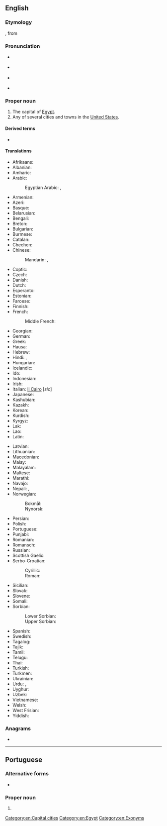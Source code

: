 {{also|Cai-rô|cải rổ|cairo}}
==English==
{{wikipedia}}
{{wikipedia|Cairo, Illinois}}

===Etymology===
{{bor|en|it|Il Cairo}}, from {{etyl|ar|en}} {{m|ar|اَلْقَاهِرَة}}

===Pronunciation===
* {{IPA|/ˈkaɪɹoʊ/|lang=en}} {{a|capital of Egypt}}
* {{rhymes|aɪɹəʊ|lang=en}} {{a|capital of Egypt}}
* {{homophones|lang=en|chiro}} {{a|capital of Egypt}}
* {{IPA|/kɛɹoʊ/|/keɪɹoʊ/|lang=en}} {{a|US towns and cities}}

===Proper noun===
{{en-proper noun}}

# The capital of [[Egypt]].
# Any of several cities and towns in the [[United States]].

====Derived terms====
* {{l|en|Cairene}}

====Translations====
{{trans-top|capital of Egypt}}
* Afrikaans: {{t|af|Kaïro}}
* Albanian: {{t|sq|Kajro}}
* Amharic: {{t|am|ካይሮ}}
* Arabic: {{t+|ar|اَلْقَاهِرَة|f}}
*: Egyptian Arabic: {{t|arz|مصر|f|tr=maSr|sc=Arab}}, {{t|arz|القاهرة|f|tr=el qahera|sc=Arab}}
* Armenian: {{t|hy|Կահիրե}}
* Azeri: {{t|az|Qahirə}}
* Basque: {{t+|eu|Kairo}}
* Belarusian: {{t|be|Каі́р|m}}
* Bengali: {{t|bn|কায়রো|sc=Beng}}
* Breton: {{t|br|Kaero|m}}
* Bulgarian: {{t|bg|Кайро|sc=Cyrl}}
* Burmese: {{t|my|ကိုင်ရိုမြို့}}
* Catalan: {{t+|ca|Caire|m}}
* Chechen: {{t|ce|Къахӏира}}
* Chinese:
*: Mandarin: {{t+|cmn|開羅|sc=Hani}}, {{t+|cmn|开罗|tr=Kāiluó|sc=Hani}}
* Coptic: {{t|cop|ⲕⲁϩⲓⲣⲏ}}
* Czech: {{t+|cs|Káhira|f}}
* Danish: {{t|da|Kairo}}
* Dutch: {{t+|nl|Caïro|n}}
* Esperanto: {{t+|eo|Kairo}}
* Estonian: {{t+|et|Kairo}}
* Faroese: {{t|fo|Kairo}}
* Finnish: {{t+|fi|Kairo}}
* French: {{t+|fr|Le Caire|m}}
*: Middle French: {{t|frm|Caire}}
* Georgian: {{t|ka|კაირო|sc=Geor}}
* German: {{t+|de|Kairo}}
* Greek: {{t+|el|Κάιρο|n}}
* Hausa: {{t|ha|Alƙahira}}
* Hebrew: {{t|he|קהיר|tr=Kahīr}}
* Hindi: {{t|hi|क़ाहिरा|tr=Qāhirā}}, {{t|hi|क़ैरो|tr=Qéro}}
* Hungarian: {{t+|hu|Kairó}}
* Icelandic: {{t|is|Kaíró|m}}
* Ido: {{t|io|Kairo}}
* Indonesian: {{t|id|Kairo}}
* Irish: {{t|ga|Caireo|m}}
* Italian: [[Il Cairo]] {{g|f}} [''sic'']
* Japanese: {{t|ja|カイロ|tr=Kairo}}
* Kashubian: {{t|csb|Kairo|m}}
* Kazakh: {{t|kk|Каир}}
* Korean: {{t|ko|카이로|tr=Kairo}}
* Kurdish: {{t+|ku|Qahîre}}
* Kyrgyz: {{t|ky|Каир}}
* Lak: {{t|lbe|Кьагьира}}
* Lao: {{t|lo|ເລີແກ|sc=Laoo}}
* Latin: {{t+|la|Cairus|f}} {{qualifier|Medieval Latin}}
{{trans-mid}}
* Latvian: {{t|lv|Kaira|f}}
* Lithuanian: {{t|lt|Kairas|m}}
* Macedonian: {{t|mk|Каиро|n}}
* Malay: {{t|ms|Kaherah}}
* Malayalam: {{t|ml|കെയ്റോ}}
* Maltese: {{t|mt|Kajr|alt=Il-Kajr}}
* Marathi: {{t|mr|काइरो|n|tr=kāiro|sc=Deva}}
* Navajo: {{t|nv|Kʼaiwo}}
* Nepali: {{t|ne|काहिरा|tr=Kāhirā}}, {{t|ne|काहिरो|tr=Kāhiro}}
* Norwegian:
*: Bokmål: {{t|nb|Kairo|m}}
*: Nynorsk: {{t|nn|Kairo|m}}
* Persian: {{t+|fa|قاهره|tr=Qâhere}}
* Polish: {{t+|pl|Kair|m}}
* Portuguese: {{t+|pt|Cairo|m}}
* Punjabi: {{t|pa|ਕਾਹਿਰਾ}}
* Romanian: {{t+|ro|Cairo|m}}
* Romansch: {{t|rm|Cairo|m}}
* Russian: {{t+|ru|Каи́р|m}}
* Scottish Gaelic: {{t|gd|Cairo|m}}
* Serbo-Croatian:
*: Cyrillic: {{t|sh|Каиро|m}}
*: Roman: {{t+|sh|Kairo|m}}
* Sicilian: {{t|scn|Cairu|alt=Lu Cairu|m}}
* Slovak: {{t|sk|Káhira|f}}
* Slovene: {{t+|sl|Kairo|m}}
* Somali: {{t|so|Qaahiro}}
* Sorbian:
*: Lower Sorbian: {{t|dsb|Kairo|m}}
*: Upper Sorbian: {{t|hsb|Kairo|m}}
* Spanish: {{t+|es|El Cairo|m}}
* Swedish: {{t+|sv|Kairo}}
* Tagalog: {{t|tl|Cairo}}
* Tajik: {{t+|tg|Қоҳира}}
* Tamil: {{t|ta|கெய்ரோ}}
* Telugu: {{t|te|కైరో}}
* Thai: {{t|th|ไคโ|tr=Khairō}}
* Turkish: {{t+|tr|Kahire}}
* Turkmen: {{t|tk|Kahire}}
* Ukrainian: {{t|uk|Каї́р|m|sc=Cyrl}}
* Urdu: {{t|ur|قائرہ|tr=Qāyra}}, {{t|ur|قاہرہ|tr=Qāhira}}
* Uyghur: {{t|ug|قاھىرە}}
* Uzbek: {{t|uz|Qohira}}
* Vietnamese: {{t|vi|Cairo}}
* Welsh: {{t|cy|Cairo|m}}
* West Frisian: {{t|fy|Kairo}}
* Yiddish: {{t|yi|קייראָ|n}}
{{trans-bottom}}

===Anagrams===
* {{anagrams|en|Coria|cario-|coria}}

[[Category:en:Capital cities]]
[[Category:en:Egypt]]
[[Category:en:Exonyms]]

----

==Portuguese==

===Alternative forms===
* {{l|pt|Cayro}} {{qualifier|obsolete}}

===Proper noun===
{{pt-proper noun|m}}

# {{place|pt|capital city|c/Egypt|t1=Cairo}}